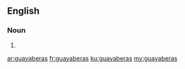 ==English==

===Noun===
{{head|en|plural}}

# {{plural of|guayabera|lang=en}}

[[ar:guayaberas]]
[[fr:guayaberas]]
[[ku:guayaberas]]
[[my:guayaberas]]